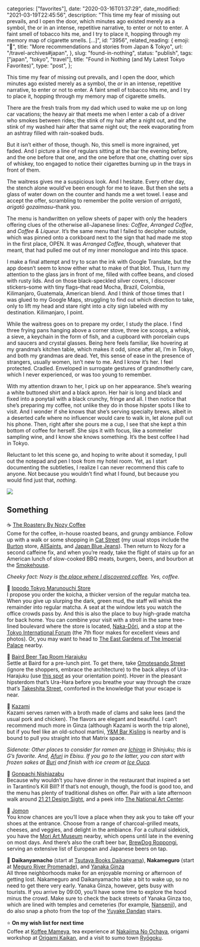 
  categories: ["favorites"],
  date: "2020-03-16T01:37:29",
  date_modified: "2021-03-19T22:45:56",
  description:
    "This time my fear of missing out prevails, and I open the door, which minutes ago existed merely as a symbol, the or in an intense, repetitive narrative, to enter or not to enter. A faint smell of tobacco hits me, and I try to place it, hopping through my memory map of cigarette smells. […]",
  id: "3956",
  related_reading: {
    emoji: "🗾",
    title: "More recommendations and stories from Japan & Tokyo",
    url: "/travel-archives#japan",
  },
  slug: "found-in-nothing",
  status: "publish",
  tags: ["japan", "tokyo", "travel"],
  title: "Found in Nothing (and My Latest Tokyo Favorites)",
  type: "post",
};


This time my fear of missing out prevails, and I open the door, which minutes ago existed merely as a symbol, the _or_ in an intense, repetitive narrative, to enter or not to enter. A faint smell of tobacco hits me, and I try to place it, hopping through my memory map of cigarette smells.

There are the fresh trails from my dad which used to wake me up on long car vacations; the heavy air that meets me when I enter a cab of a driver who smokes between rides; the stink of my hair after a night out, and the stink of my washed hair after that same night out; the reek evaporating from an ashtray filled with rain-soaked buds.

But it isn’t either of those, though. No, this smell is more ingrained, yet faded. And I picture a line of regulars sitting at the bar the evening before, and the one before that one, and the one before that one, chatting over sips of whiskey, too engaged to notice their cigarettes burning up in the trays in front of them.

The waitress gives me a suspicious look. And I hesitate. Every other day, the stench alone would’ve been enough for me to leave. But then she sets a glass of water down on the counter and hands me a wet towel. I ease and accept the offer, scrambling to remember the polite version of _arrigatō_, _arigatō gozaimasu_–thank you.

The menu is handwritten on yellow sheets of paper with only the headers offering clues of the otherwise all-Japanese lines: _Coffee_, _Arranged Coffee_, and _Coffee & Liqueur_. It’s the same menu that I failed to decipher outside, which was pinned onto a corkboard next to the sign that had made me stop in the first place, OPEN. It was _Arranged Coffee_, though, whatever that meant, that had pulled me out of my inner monologue and into this space.

I make a final attempt and try to scan the ink with Google Translate, but the app doesn’t seem to know either what to make of that blot. Thus, I turn my attention to the glass jars in front of me, filled with coffee beans, and closed with rusty lids. And on those black-speckled silver covers, I discover stickers–some with tiny flags–that read Mocha, Brazil, Colombia, Kilimanjaro, Guatemala, American blend. And I think of those times that I was glued to my Google Maps, struggling to find out which direction to take, only to lift my head and stare right into a city sign labeled with my destination. Kilimanjaro, I point.

While the waitress goes on to prepare my order, I study the place. I find three frying pans hanging above a corner stove, three ice scoops, a whisk, a sieve, a keychain in the form of fish, and a cupboard with porcelain cups and saucers and crystal glasses. Being here feels familiar, like hovering at my grandma’s kitchen table, which makes it odd, since after all, I’m in Tokyo, and both my grandmas are dead. Yet, this sense of ease in the presence of strangers, usually women, isn’t new to me. And I know it’s her. I feel protected. Cradled. Enveloped in surrogate gestures of grandmotherly care, which I never experienced, or was too young to remember.

With my attention drawn to her, I pick up on her appearance. She’s wearing a white buttoned shirt and a black apron. Her hair is long and black and fixed into a ponytail with a black crunchy, fringe and all. I then notice that she’s preparing my coffee, not unlike they do in those hipster spots I like to visit. And I wonder if she knows that she’s serving specialty brews, albeit in a deserted cafe where no influencer would care to walk in, let alone pull out his phone. Then, right after she pours me a cup, I see that she kept a thin bottom of coffee for herself. She sips it with focus, like a sommelier sampling wine, and I know she knows something. It’s the best coffee I had in Tokyo.

Reluctant to let this scene go, and hoping to write about it someday, I pull out the notepad and pen I took from my hotel room. Yet, as I start documenting the subtleties, I realize I can never recommend this cafe to anyone. Not because you wouldn’t find what I found, but because you would find just that, _nothing_.

![](/pages/posts/found-in-nothing/yanaka_ginza.jpg)

## Something

☕️ [The Roastery By Nozy Coffee](https://goo.gl/maps/8Aj5pkCggJY5g5K98)\
Come for the coffee, in-house roasted beans, and grungy ambiance. Follow up with a walk or some shopping in [Cat Street](https://goo.gl/maps/3ohzbmyhfCaiVPXa7) (my usual stops include the [Burton](https://goo.gl/maps/KFxvTvtxZ9EriN3T9) store, [AllSaints](https://goo.gl/maps/eXJQLHLJprEKbRLdA), and [Japan Blue Jeans](https://goo.gl/maps/ijyXNovcGSdc6fow9)). Then return to Nozy for a second caffeine fix, and when you’re ready, take the flight of stairs up for an American lunch of slow-cooked BBQ meats, burgers, beers, and bourbon at the [Smokehouse](https://goo.gl/maps/B9gbuoZceQEXh1Jv9).

_Cheeky fact: Nozy is [the place where I discovered coffee](/posts/favorite-things-2018/#specialty-coffee). Yes, coffee._

🍵 [Ippodo Tokyo Marunouchi Store](https://goo.gl/maps/BYPrdGRsRSvVHDaJ8)\
I propose you order the koicha, a thicker version of the regular matcha tea. When you give up slurping the dark, green mud, the staff will whisk the remainder into regular matcha. A seat at the window lets you watch the office crowds pass by. And this is also the place to buy high-grade matcha for back home. You can combine your visit with a stroll in the same tree-lined boulevard where the store is located, [Naka-Dōri](https://goo.gl/maps/XxPWFbKfGRAERkPF9), and a stop at the [Tokyo International Forum](https://goo.gl/maps/KjaveHtm85DnFo8E8) (the 7th floor makes for excellent views and photos). Or, you may want to head to [The East Gardens of The Imperial Palace](https://goo.gl/maps/qAszPSNEgpekc5oU8) nearby.

🍺 [Baird Beer Tap Room Harajuku](https://goo.gl/maps/5EDvuXkEjhVNb9R18)\
Settle at Baird for a pre-lunch pint. To get there, take [Omotesando Street](https://goo.gl/maps/siVcNHjsukPvqNCH8) (ignore the shoppers, embrace the architecture) to the back alleys of Ura-Harajuku (use [this spot](https://goo.gl/maps/tQjM8ZoVivwAuLKD8) as your orientation point). Hover in the pleasant hipsterdom that’s Ura-Hara before you breathe your way through the craze that’s [Takeshita Street,](https://goo.gl/maps/SMqxP5iuYGjfq7Y18) comforted in the knowledge that your escape is near.

🍜 [Kazami](https://goo.gl/maps/2QLx3N7GkprtgY3XA)\
Kazami serves ramen with a broth made of clams and sake lees (and the usual pork and chicken). The flavors are elegant and beautiful. I can’t recommend much more in Ginza (although Kazami is worth the trip alone), but if you feel like an old-school martini, [Y&M Bar Kisling](https://goo.gl/maps/f62RgWBRj6yJKyGCA) is nearby and is bound to pull you straight into that Matrix space.

_Sidenote: Other places to consider for ramen are [Ichiran](https://goo.gl/maps/8pxNVWtpGiKWVXe47) in Shinjuku; this is G’s favorite. And, [Afuri](https://goo.gl/maps/tsKZHQYvTCf7CuPy9) in Ebisu. If you go to the latter, you can start with frozen sakes at [Buri](https://g.page/buri-ebisu?share) and finish with ice cream at [Ice Ouca](https://goo.gl/maps/CJQK8nt1iBXekWJ7A)._

🥢 [Gonpachi Nishiazabu](https://goo.gl/maps/6YhqPaxdKZujEuDAA)\
Because why wouldn’t you have dinner in the restaurant that inspired a set in Tarantino’s Kill Bill? If that’s not enough, though, the food is good too, and the menu has plenty of traditional dishes on offer. Pair with a late afternoon walk around [21 21 Design Sight](https://goo.gl/maps/QuxinnmgWZt25wx78), and a peek into [The National Art Center](https://goo.gl/maps/9aDVvYkSh15QEF827).

🍤 [Jomon](https://goo.gl/maps/QhjB9hwBa6Qa7VAE8)\
You know chances are you’ll love a place when they ask you to take off your shoes at the entrance. Choose from a range of charcoal-grilled meats, cheeses, and veggies, and delight in the ambiance. For a cultural sidekick, you have the [Mori Art Museum](https://goo.gl/maps/CNU3neV44JGfbYVt6) nearby, which opens until late in the evening on most days. And there’s also the craft beer bar, [BrewDog Roppongi](https://goo.gl/maps/zFSfnT5iTQb2vPT76), serving an extensive list of European and Japanese beers on tap.

🗼 **Daikanyamacho** (start at [Tsutaya Books Daikanyama](https://goo.gl/maps/eFP52fDjgyUdNJZa6)), **Nakameguro** (start at [Meguro River Promenade](https://www.google.com/maps?cid=6217470048122371304)), and [Yanaka Ginza](https://goo.gl/maps/QUjnNztaxdA2rw6y6)\
All three neighborhoods make for an enjoyable morning or afternoon of getting lost. Nakameguro and Daikanyamacho take a bit to wake up, so no need to get there very early. Yanaka Ginza, however, gets busy with tourists. If you arrive by 09:00, you’ll have some time to explore the hood minus the crowd. Make sure to check the back streets of Yanaka Ginza too, which are lined with temples and cemeteries (for example, [Nansenji](https://goo.gl/maps/esighfPHoTiLRnaV9)), and do also snap a photo from the top of the [Yuyake Dandan](https://goo.gl/maps/5SCqdi31xhQ6ycCg7) stairs.

⭐️ **On my wish list for next time**\
Coffee at [Koffee Mameya](https://goo.gl/maps/xAxQWENXRt5uB7Qw7), tea experience at [Nakajima No Ochaya](https://goo.gl/maps/gaEPdmzjKPzLV5Xw7), origami workshop at [Origami Kaikan](https://goo.gl/maps/fb3dWNG48ZU8eiVf9), and a visit to sumo town [Ryōgoku](https://goo.gl/maps/4UXEZhBahCPmK8Z68).
